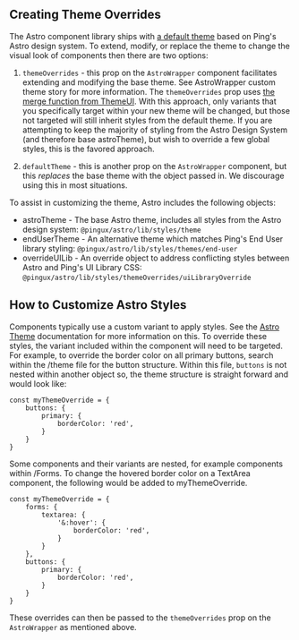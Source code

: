 <Meta title="Customizing Styles" />

## Creating Theme Overrides

The Astro component library ships with [a default theme](/story/astro-theme--page) based on Ping's 
Astro design system. To extend, modify, or replace the theme to change the visual look 
of components then there are two options:

1. `themeOverrides` - this prop on the `AstroWrapper` component facilitates extending and modifying the base theme. 
See AstroWrapper custom theme story for more information.
The `themeOverrides` prop uses [the merge function from ThemeUI](https://theme-ui.com/guides/merging-themes/).
With this approach, only variants that you specifically target within your new theme will be changed, 
but those not targeted will still inherit styles from the default theme. If you are attempting to keep the majority of styling from the 
Astro Design System (and therefore base astroTheme), but wish to override a few global styles, this is the favored approach. 

2. `defaultTheme` - this is another prop on the `AstroWrapper` component, 
but this _replaces_ the base theme with the object passed in. We discourage using this in most situations.


To assist in customizing the theme, Astro includes the following objects:
- astroTheme - The base Astro theme, includes all styles from the Astro design system: `@pingux/astro/lib/styles/theme`
- endUserTheme - An alternative theme which matches Ping's End User library styling: `@pingux/astro/lib/styles/themes/end-user`
- overrideUILib - An override object to address conflicting styles between Astro and Ping's UI Library CSS: `@pingux/astro/lib/styles/themeOverrides/uiLibraryOverride`




## How to Customize Astro Styles

Components typically use a custom variant to apply styles. See the [Astro Theme](/story/astro-theme--page) documentation for more information on this. To override these styles, 
the variant included within the component will need to be targeted. For example, to override the border color on all primary buttons, 
search within the /theme file for the button structure. Within this file, `buttons` is not nested within another object so,
the theme structure is straight forward and would look like:

```
const myThemeOverride = {
    buttons: {
        primary: {
            borderColor: 'red',
        }
    }
}
```

Some components and their variants are nested, for example components within /Forms. To change the hovered border color on a TextArea component, the following would be added to myThemeOverride.


```
const myThemeOverride = {
    forms: {
        textarea: {
            '&:hover': {
                borderColor: 'red',
            }
        }
    },
    buttons: {
        primary: {
            borderColor: 'red',
        }
    }
}
```

These overrides can then be passed to the `themeOverrides` prop on the `AstroWrapper` as mentioned above.